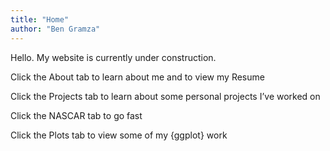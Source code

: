 ```yaml
---
title: "Home"
author: "Ben Gramza"
---
```


Hello. My website is currently under construction.

Click the About tab to learn about me and to view my Resume

Click the Projects tab to learn about some personal projects I've worked on

Click the NASCAR tab to go fast

Click the Plots tab to view some of my {ggplot} work
